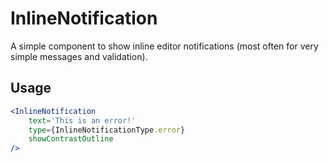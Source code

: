 # InlineNotification

A simple component to show inline editor notifications (most often for very simple messages and validation).

## Usage

```jsx
<InlineNotification
	text='This is an error!'
	type={InlineNotificationType.error}
	showContrastOutline
/>
```
